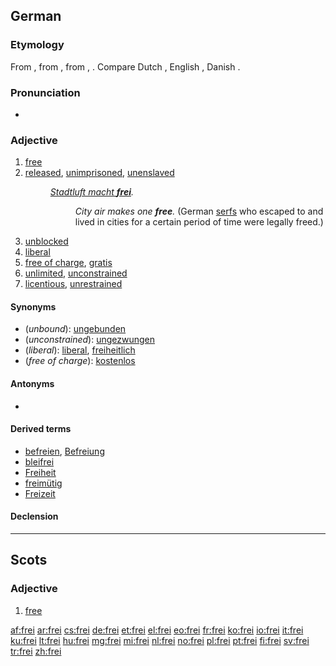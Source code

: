 {{also|Frei|-frei|freí}}
==German==

===Etymology===
From {{etyl|goh|de}} {{term|fri|frī|lang=goh}}, from {{etyl|gem-pro|de}} {{term/t|gem-pro|*frijaz}}, from {{etyl|ine-pro|de}} {{term/t|ine-pro|*prei-||to be fond of}}, {{term/t|ine-pro|*prey-}}. Compare Dutch {{term|vrij|lang=nl}}, English {{term|free|lang=en}}, Danish {{term|fri|lang=da}}.

===Pronunciation===
* {{IPA|lang=de|/fʁaɪ̯/}}

===Adjective===
{{de-adj|freier|freisten}}

# [[free]]
# [[released]], [[unimprisoned]], [[unenslaved]]
#: ''[[w:Stadtluft macht frei|Stadtluft macht '''frei''']].''
#:: ''City air makes one '''free'''.'' (German [[serfs]] who escaped to and lived in cities for a certain period of time were legally freed.)
# [[unblocked]]
# [[liberal]]
# [[free of charge]], [[gratis]]
# [[unlimited]], [[unconstrained]]
# [[licentious]], [[unrestrained]]

====Synonyms====
* (''unbound''): [[ungebunden]]
* (''unconstrained''): [[ungezwungen]]
* (''liberal''): [[liberal#German|liberal]], [[freiheitlich]]
* (''free of charge''): [[kostenlos]]

====Antonyms====
* {{l|de|unfrei}}

====Derived terms====
* [[befreien]], [[Befreiung]]
* [[bleifrei]]
* [[Freiheit]]
* [[freimütig]]
* [[Freizeit]]

====Declension====
{{de-decl-adj|frei|freier|freist}}

----

==Scots==

===Adjective===
{{sco-adj|freier|freiist}}

# {{context|South Scots|archaic|lang=sco}} [[free]]

[[af:frei]]
[[ar:frei]]
[[cs:frei]]
[[de:frei]]
[[et:frei]]
[[el:frei]]
[[eo:frei]]
[[fr:frei]]
[[ko:frei]]
[[io:frei]]
[[it:frei]]
[[ku:frei]]
[[lt:frei]]
[[hu:frei]]
[[mg:frei]]
[[mi:frei]]
[[nl:frei]]
[[no:frei]]
[[pl:frei]]
[[pt:frei]]
[[fi:frei]]
[[sv:frei]]
[[tr:frei]]
[[zh:frei]]